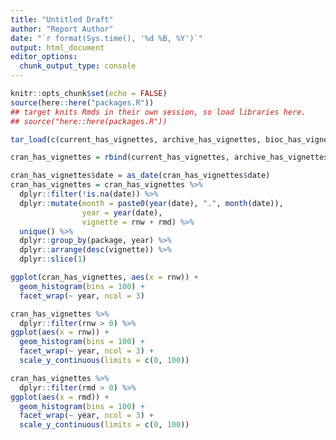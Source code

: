 ```yaml
---
title: "Untitled Draft"
author: "Report Author"
date: "`r format(Sys.time(), '%d %B, %Y')`"
output: html_document
editor_options: 
  chunk_output_type: console
---
```


```r
knitr::opts_chunk$set(echo = FALSE)
source(here::here("packages.R"))
## target knits Rmds in their own session, so load libraries here.
## source("here::here(packages.R"))
```

```r
tar_load(c(current_has_vignettes, archive_has_vignettes, bioc_has_vignettes))

cran_has_vignettes = rbind(current_has_vignettes, archive_has_vignettes)
```

```r
cran_has_vignettes$date = as_date(cran_has_vignettes$date)
cran_has_vignettes = cran_has_vignettes %>%
  dplyr::filter(!is.na(date)) %>%
  dplyr::mutate(month = paste0(year(date), ".", month(date)),
                year = year(date),
                vignette = rnw + rmd) %>%
  unique() %>%
  dplyr::group_by(package, year) %>%
  dplyr::arrange(desc(vignette)) %>%
  dplyr::slice(1)
```

```r
ggplot(cran_has_vignettes, aes(x = rnw)) +
  geom_histogram(bins = 100) +
  facet_wrap(~ year, ncol = 3)

cran_has_vignettes %>%
  dplyr::filter(rnw > 0) %>%
ggplot(aes(x = rnw)) +
  geom_histogram(bins = 100) +
  facet_wrap(~ year, ncol = 3) +
  scale_y_continuous(limits = c(0, 100))

cran_has_vignettes %>%
  dplyr::filter(rmd > 0) %>%
ggplot(aes(x = rmd)) +
  geom_histogram(bins = 100) +
  facet_wrap(~ year, ncol = 3) +
  scale_y_continuous(limits = c(0, 100))
```